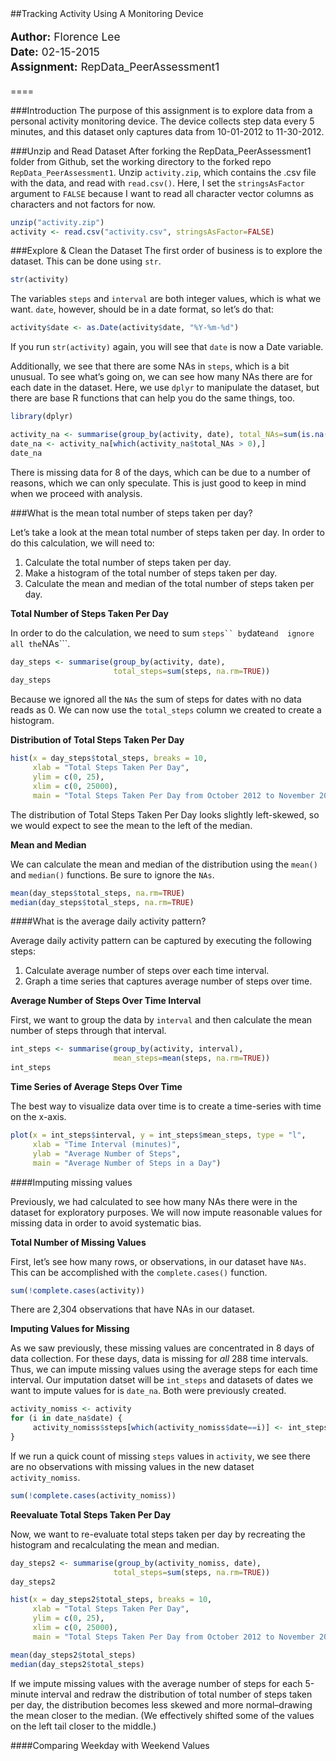 ##Tracking Activity Using A Monitoring Device
<p style="font-size: 13pt; line-height:18pt"> 
**Author:** Florence Lee<br>
**Date:** 02-15-2015<br>
**Assignment:** RepData_PeerAssessment1</p>

====

###Introduction
The purpose of this assignment is to explore data from a personal activity
monitoring device. The device collects step data every 5 minutes, and this 
dataset only captures data from 10-01-2012 to 11-30-2012.

###Unzip and Read Dataset
After forking the RepData_PeerAssessment1 folder from Github, set the working 
directory to the forked repo ```RepData_PeerAssessment1```. Unzip ```activity.zip```, 
which contains the .csv file with the data, and read with ```read.csv()```. Here,
I set the ```stringsAsFactor``` argument to ```FALSE``` because I want to read
all character vector columns as characters and not factors for now.

```r
unzip("activity.zip") 
activity <- read.csv("activity.csv", stringsAsFactor=FALSE)
```

###Explore & Clean the Dataset
The first order of business is to explore the dataset. This can be done using 
```str```.

```r
str(activity)
```

The variables ```steps``` and ```interval``` are both integer values, which is
what we want. ```date```, however, should be in a date format, so let's do that:

```r
activity$date <- as.Date(activity$date, "%Y-%m-%d")
```

If you run ```str(activity)``` again, you will see that ```date``` is now a 
Date variable. 

Additionally, we see that there are some NAs in ```steps```, which is a bit
unusual. To see what's going on, we can see how many NAs there are for each date
in the dataset. Here, we use ```dplyr``` to manipulate the dataset, but there
are base R functions that can help you do the same things, too.

```r
library(dplyr)
```

```r
activity_na <- summarise(group_by(activity, date), total_NAs=sum(is.na(steps)))
date_na <- activity_na[which(activity_na$total_NAs > 0),]
date_na
```

There is missing data for 8 of the days, which can be due to a number of reasons,
which we can only speculate. This is just good to keep in mind when we proceed
with analysis.

###What is the mean total number of steps taken per day?

Let's take a look at the mean total number of steps taken per day. In order to
do this calculation, we will need to:

1. Calculate the total number of steps taken per day. 
2. Make a histogram of the total number of steps taken per day. 
3. Calculate the mean and median of the total number of steps taken per day. 

**Total Number of Steps Taken Per Day**

In order to do the calculation, we need to sum ```steps`` by ```date``` and 
ignore all the ```NAs```. 

```r
day_steps <- summarise(group_by(activity, date), 
                       total_steps=sum(steps, na.rm=TRUE))
day_steps
```

Because we ignored all the ```NAs``` the sum of steps for dates with no data 
reads as 0. We can now use the ```total_steps``` column we created to create
a histogram.

**Distribution of Total Steps Taken Per Day**

```r
hist(x = day_steps$total_steps, breaks = 10, 
     xlab = "Total Steps Taken Per Day", 
     ylim = c(0, 25), 
     xlim = c(0, 25000),
     main = "Total Steps Taken Per Day from October 2012 to November 2012")
```

The distribution of Total Steps Taken Per Day looks slightly left-skewed, so 
we would expect to see the mean to the left of the median.

**Mean and Median**

We can calculate the mean and median of the distribution using the ```mean()```
and ```median()``` functions. Be sure to ignore the ```NAs```.

```r
mean(day_steps$total_steps, na.rm=TRUE)
median(day_steps$total_steps, na.rm=TRUE)
```

####What is the average daily activity pattern?

Average daily activity pattern can be captured by executing the following steps:

1. Calculate average number of steps over each time interval.
2. Graph a time series that captures average number of steps over time.

**Average Number of Steps Over Time Interval**

First, we want to group the data by ```interval``` and then calculate the mean
number of steps through that interval.

```r
int_steps <- summarise(group_by(activity, interval), 
                       mean_steps=mean(steps, na.rm=TRUE))
int_steps
```

**Time Series of Average Steps Over Time**

The best way to visualize data over time is to create a time-series with time 
on the x-axis. 

```r
plot(x = int_steps$interval, y = int_steps$mean_steps, type = "l", 
     xlab = "Time Interval (minutes)", 
     ylab = "Average Number of Steps", 
     main = "Average Number of Steps in a Day")
```

####Imputing missing values

Previously, we had calculated to see how many NAs there were in the dataset for
exploratory purposes. We will now impute reasonable values for missing data in 
order to avoid systematic bias.

**Total Number of Missing Values**

First, let's see how many rows, or observations, in our dataset have ```NAs```. 
This can be accomplished with the ```complete.cases()``` function.

```r
sum(!complete.cases(activity))
```

There are 2,304 observations that have NAs in our dataset. 

**Imputing Values for Missing**

As we saw previously, these missing values are concentrated in 8 days of data
collection. For these days, data is missing for *all* 288 time intervals. Thus, 
we can impute missing values using the average steps for each time interval. Our
imputation datset will be ```int_steps``` and datasets of dates we want to 
impute values for is ```date_na```. Both were previously created.

```r
activity_nomiss <- activity
for (i in date_na$date) {
     activity_nomiss$steps[which(activity_nomiss$date==i)] <- int_steps$mean_steps
}
```

If we run a quick count of missing ```steps``` values in ```activity```, we see
there are no observations with missing values in the new dataset ```activity_nomiss```.

```r
sum(!complete.cases(activity_nomiss))
```

**Reevaluate Total Steps Taken Per Day**

Now, we want to re-evaluate total steps taken per day by recreating the histogram
and recalculating the mean and median.

```r
day_steps2 <- summarise(group_by(activity_nomiss, date), 
                       total_steps=sum(steps, na.rm=TRUE))
day_steps2
```

```r
hist(x = day_steps2$total_steps, breaks = 10, 
     xlab = "Total Steps Taken Per Day", 
     ylim = c(0, 25), 
     xlim = c(0, 25000),
     main = "Total Steps Taken Per Day from October 2012 to November 2012")
```

```r
mean(day_steps2$total_steps)
median(day_steps2$total_steps)
```

If we impute missing values with the average number of steps for each 5-minute
interval and redraw the distribution of total number of steps taken per day,
the distribution becomes less skewed and more normal--drawing the mean closer 
to the median. (We effectively shifted some of the values on the left tail
closer to the middle.)

####Comparing Weekday with Weekend Values

